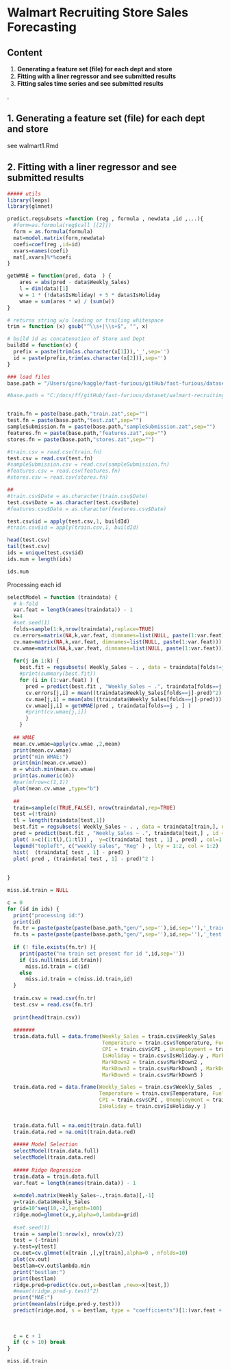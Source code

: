 Walmart Recruiting Store Sales Forecasting
========================================================

Content 
-------------------------
1. **Generating a feature set (file) for each dept and store**
2. **Fitting with a liner regressor and see submitted results**
3. **Fitting sales time series and see submitted results**

.

1. Generating a feature set (file) for each dept and store
-------------------------

see walmart1.Rmd 

2. Fitting with a liner regressor and see submitted results 
-------------------------

```r

##### utils  
library(leaps)
library(glmnet)

predict.regsubsets =function (reg , formula , newdata ,id ,...){
  #form=as.formula(reg$call [[2]])
  form = as.formula(formula)
  mat=model.matrix(form,newdata)
  coefi=coef(reg ,id=id)
  xvars=names(coefi)
  mat[,xvars]%*%coefi 
}

getWMAE = function(pred, data  ) {
    ares = abs(pred - data$Weekly_Sales)
    l = dim(data)[1] 
    w = 1 * (!data$IsHoliday) + 5 * data$IsHoliday
    wmae = sum(ares * w) / (sum(w))
}

# returns string w/o leading or trailing whitespace
trim = function (x) gsub("^\\s+|\\s+$", "", x)

# build id as concatenation of Store and Dept 
buildId = function(x) {  
  prefix = paste(trim(as.character(x[1])),'_',sep='') 
  id = paste(prefix,trim(as.character(x[2])),sep='')
}

### load files 
base.path = "/Users/gino/kaggle/fast-furious/gitHub/fast-furious/dataset/walmart-recruiting-store-sales-forecasting/"

#base.path = "C:/docs/ff/gitHub/fast-furious/dataset/walmart-recruiting-store-sales-forecasting/"


train.fn = paste(base.path,"train.zat",sep="")
test.fn = paste(base.path,"test.zat",sep="")
sampleSubmission.fn = paste(base.path,"sampleSubmission.zat",sep="")
features.fn = paste(base.path,"features.zat",sep="")
stores.fn = paste(base.path,"stores.zat",sep="")

#train.csv = read.csv(train.fn)
test.csv = read.csv(test.fn)
#sampleSubmission.csv = read.csv(sampleSubmission.fn)
#features.csv = read.csv(features.fn)
#stores.csv = read.csv(stores.fn)

##
#train.csv$Date = as.character(train.csv$Date)
test.csv$Date = as.character(test.csv$Date)
#features.csv$Date = as.character(features.csv$Date)

test.csv$id = apply(test.csv,1, buildId)
#train.csv$id = apply(train.csv,1, buildId)

head(test.csv)
tail(test.csv)
ids = unique(test.csv$id)
ids.num = length(ids)

ids.num

```

Processing each id 

```r

selectModel = function (traindata) {
  # k-fold
  var.feat = length(names(traindata)) - 1
  k=4
  #set.seed(1)
  folds=sample(1:k,nrow(traindata),replace=TRUE)
  cv.errors=matrix(NA,k,var.feat, dimnames=list(NULL, paste(1:var.feat)))
  cv.mae=matrix(NA,k,var.feat, dimnames=list(NULL, paste(1:var.feat)))
  cv.wmae=matrix(NA,k,var.feat, dimnames=list(NULL, paste(1:var.feat)))
  
  for(j in 1:k) {
    best.fit = regsubsets( Weekly_Sales ~ . , data = traindata[folds!=j,], nvmax = var.feat)
    #print(summary(best.fit))
    for (i in (1:var.feat) ) {
      pred = predict(best.fit , "Weekly_Sales ~ .", traindata[folds==j,] , id = i)
      cv.errors[j,i] = mean((traindata$Weekly_Sales[folds==j]-pred)^2)
      cv.mae[j,i] = mean(abs((traindata$Weekly_Sales[folds==j]-pred)))
      cv.wmae[j,i] = getWMAE(pred , traindata[folds==j , ] )
      #print(cv.wmae[j,i])
      } 
    }
  
  ## WMAE
  mean.cv.wmae=apply(cv.wmae ,2,mean)
  print(mean.cv.wmae)
  print("min WMAE:")
  print(min(mean.cv.wmae))
  m = which.min(mean.cv.wmae)
  print(as.numeric(m))
  #par(mfrow=c(1,1))
  plot(mean.cv.wmae ,type="b")
  
  ##
  train=sample(c(TRUE,FALSE), nrow(traindata),rep=TRUE)
  test =(!train)
  tl = length(traindata[test,1])
  best.fit = regsubsets( Weekly_Sales ~ . , data = traindata[train,], nvmax = var.feat)
  pred = predict(best.fit , "Weekly_Sales ~ .", traindata[test,] , id = m)
  plot( x=c((1:tl),(1:tl)) ,  y=c(traindata[ test , 1] , pred) , col=1:2 , lty=1:2 )
  legend("topleft", c("weekly sales", "Reg" ) , lty = 1:2, col = 1:2)
  hist(  (traindata[ test , 1] - pred) )
  plot( pred , (traindata[ test , 1] - pred)^2 )
  
  
}

miss.id.train = NULL

c = 0
for (id in ids) {
  print("processing id:")
  print(id)
  fn.tr = paste(paste(paste(base.path,"gen/",sep=''),id,sep=''),'_train.zat',sep='')
  fn.ts = paste(paste(paste(base.path,"gen/",sep=''),id,sep=''),'_test.zat',sep='')
  
  if (! file.exists(fn.tr) ){
    print(paste("no train set present for id ",id,sep=''))
    if (is.null(miss.id.train)) 
      miss.id.train = c(id)
    else 
      miss.id.train = c(miss.id.train,id)
  } 
  
  train.csv = read.csv(fn.tr)
  test.csv = read.csv(fn.tr)
  
  print(head(train.csv))
  
  #######
  train.data.full = data.frame(Weekly_Sales = train.csv$Weekly_Sales  , 
                               Temperature = train.csv$Temperature, Fuel_Price = train.csv$Fuel_Price ,
                               CPI = train.csv$CPI , Unemployment = train.csv$Unemployment , 
                               IsHoliday = train.csv$IsHoliday.y , MarkDown1 = train.csv$MarkDown1 , 
                               MarkDown2 = train.csv$MarkDown2 , 
                               MarkDown3 = train.csv$MarkDown3 , MarkDown4 = train.csv$MarkDown4 ,
                               MarkDown5 = train.csv$MarkDown5 )

  train.data.red = data.frame(Weekly_Sales = train.csv$Weekly_Sales  , 
                              Temperature = train.csv$Temperature, Fuel_Price = train.csv$Fuel_Price , 
                              CPI = train.csv$CPI , Unemployment = train.csv$Unemployment , 
                              IsHoliday = train.csv$IsHoliday.y )
  
  
  train.data.full = na.omit(train.data.full)
  train.data.red = na.omit(train.data.red)
  
  ##### Model Selection 
  selectModel(train.data.full)
  selectModel(train.data.red)
  
  ##### Ridge Regression 
  train.data = train.data.full
  var.feat = length(names(train.data)) - 1
  
  x=model.matrix(Weekly_Sales~.,train.data)[,-1]
  y=train.data$Weekly_Sales
  grid=10^seq(10,-2,length=100)
  ridge.mod=glmnet(x,y,alpha=0,lambda=grid)
  
  #set.seed(1)
  train = sample(1:nrow(x), nrow(x)/2)
  test = (-train) 
  y.test=y[test]
  cv.out=cv.glmnet(x[train ,],y[train],alpha=0 , nfolds=10)
  plot(cv.out)
  bestlam=cv.out$lambda.min
  print("bestlam:")
  print(bestlam)
  ridge.pred=predict(cv.out,s=bestlam ,newx=x[test,])
  #mean((ridge.pred-y.test)^2)
  print("MAE:")
  print(mean(abs(ridge.pred-y.test)))
  predict(ridge.mod, s = bestlam, type = "coefficients")[1:(var.feat + 1), ]
  
  
  
  c = c + 1
  if (c > 10) break 
}

miss.id.train 

```
